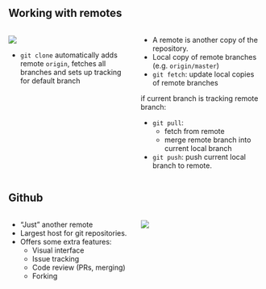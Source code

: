 ## Working with remotes {.smaller}

::::: columns
:::: {.column width="50%"}
![](figures/git_workflow_remote.drawio.svg)

::: {.callout-note .fragment}
- `git clone` automatically adds remote `origin`, fetches all branches and sets up tracking for default branch
:::
::::
:::: {.column width="50%"}
- A remote is another copy of the repository.
- Local copy of remote branches (e.g. `origin/master`)
- `git fetch`: update local copies of remote branches

if current branch is tracking remote branch:

- `git pull`:
  - fetch from remote
  - merge remote branch into current local branch
- `git push`: push current local branch to remote.
:::::
::::

## Github
:::: columns
::: {.column width="50%"}
- "Just" another remote
- Largest host for git repositories.
- Offers some extra features:
  - Visual interface
  - Issue tracking
  - Code review (PRs, merging)
  - Forking
:::
::: {.column width="50%"}
![](figures/github_metagenlab.png)
:::
::::
